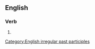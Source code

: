 ==English==

===Verb===
{{head|en|verb form}}

# {{past participle of|en|give off|nocat=1}}

[[Category:English irregular past participles]]